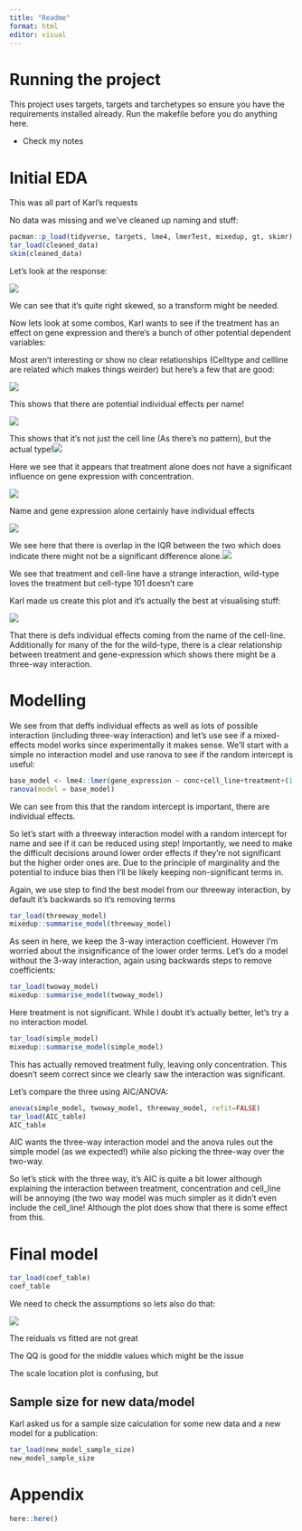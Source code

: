 ```yaml
---
title: "Readme"
format: html
editor: visual
---
```


# Running the project

This project uses targets, targets and tarchetypes so ensure you have the requirements installed already. Run the makefile before you do anything here.

-   Check my notes

# Initial EDA

This was all part of Karl's requests

No data was missing and we've cleaned up naming and stuff:

```r
pacman::p_load(tidyverse, targets, lme4, lmerTest, mixedup, gt, skimr)
tar_load(cleaned_data)
skim(cleaned_data)
```

Let's look at the response:

![](figs/gene.svg)

We can see that it's quite right skewed, so a transform might be needed.

Now lets look at some combos, Karl wants to see if the treatment has an effect on gene expression and there's a bunch of other potential dependent variables:

Most aren't interesting or show no clear relationships (Celltype and cellline are related which makes things weirder) but here's a few that are good:

![](figs/geneVsConcByName.svg)

This shows that there are potential individual effects per name!

![](figs/geneVsConcByCell.svg)

This shows that it's not just the cell line (As there's no pattern), but the actual type!![](figs/geneVsConcByTreament.svg)

Here we see that it appears that treatment alone does not have a significant influence on gene expression with concentration.

![](figs/geneVsname.svg)

Name and gene expression alone certainly have individual effects

![](figs/geneVsTreament.svg)

We see here that there is overlap in the IQR between the two which does indicate there might not be a significant difference alone.![](figs/geneVsTreatmentByCell.svg)

We see that treatment and cell-line have a strange interaction, wild-type loves the treatment but cell-type 101 doesn't care

Karl made us create this plot and it's actually the best at visualising stuff:

![](figs/interactionPlot.svg)

That there is defs individual effects coming from the name of the cell-line. Additionally for many of the for the wild-type, there is a clear relationship between treatment and gene-expression which shows there might be a three-way interaction.

# Modelling

We see from that deffs individual effects as well as lots of possible interaction (including three-way interaction) and let's use see if a mixed-effects model works since experimentally it makes sense. We'll start with a simple no interaction model and use ranova to see if the random intercept is useful:

```r
base_model <- lme4::lmer(gene_expression ~ conc+cell_line+treatment+(1|name), data = cleaned_data)
ranova(model = base_model) 
```

We can see from this that the random intercept is important, there are individual effects.

So let's start with a threeway interaction model with a random intercept for name and see if it can be reduced using step! Importantly, we need to make the difficult decisions around lower order effects if they're not significant but the higher order ones are. Due to the principle of marginality and the potential to induce bias then I'll be likely keeping non-significant terms in.

Again, we use step to find the best model from our threeway interaction, by default it's backwards so it's removing terms

```r
tar_load(threeway_model)
mixedup::summarise_model(threeway_model)
```

As seen in here, we keep the 3-way interaction coefficient. However I'm worried about the insignificance of the lower order terms. Let's do a model without the 3-way interaction, again using backwards steps to remove coefficients:

```r
tar_load(twoway_model)
mixedup::summarise_model(twoway_model)
```

Here treatment is not significant. While I doubt it's actually better, let's try a no interaction model.

```r
tar_load(simple_model)
mixedup::summarise_model(simple_model)
```

This has actually removed treatment fully, leaving only concentration. This doesn't seem correct since we clearly saw the interaction was significant.

Let's compare the three using AIC/ANOVA:

```r
anova(simple_model, twoway_model, threeway_model, refit=FALSE)
tar_load(AIC_table)
AIC_table
```

AIC wants the three-way interaction model and the anova rules out the simple model (as we expected!) while also picking the three-way over the two-way.

So let's stick with the three way, it's AIC is quite a bit lower although explaining the interaction between treatment, concentration and cell_line will be annoying (the two way model was much simpler as it didn't even include the cell_line! Although the plot does show that there is some effect from this.

# Final model

```r
tar_load(coef_table)
coef_table
```

We need to check the assumptions so lets also do that:

![](figs/assumptions_model.svg)

The reiduals vs fitted are not great

The QQ is good for the middle values which might be the issue

The scale location plot is confusing, but

## Sample size for new data/model

Karl asked us for a sample size calculation for some new data and a new model for a publication:

```r
tar_load(new_model_sample_size)
new_model_sample_size
```

# Appendix

```r
here::here()
```
